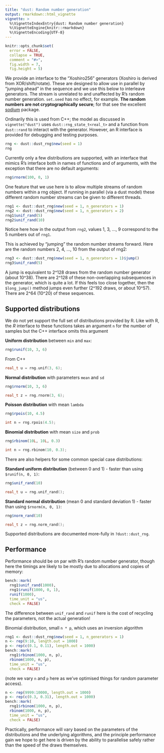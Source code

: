 ```yaml
---
title: "dust: Random number generation"
output: rmarkdown::html_vignette
vignette: >
  %\VignetteIndexEntry{dust: Random number generation}
  %\VignetteEngine{knitr::rmarkdown}
  %\VignetteEncoding{UTF-8}
---
```


```r
knitr::opts_chunk$set(
  error = FALSE,
  collapse = TRUE,
  comment = "#>",
  fig.width = 7,
  fig.height = 5)
```

We provide an interface to the "Xoshiro256" generators (Xoshiro is derived from XOR/shift/rotate). These are designed to allow use in parallel by "jumping ahead" in the sequence and we use this below to interleave generators. The stream is unrelated to and unaffected by R's random number generation. `set.seed` has no effect, for example. **The random numbers are not cryptographically secure**; for that see the excellent [sodium](https://cran.r-project.org/package=sodium) package.

Ordinarily this is used from C++; the model as discussed in `vignette("dust")` uses `dust::rng_state_t<real_t>` and a function from `dust::rand` to interact with the generator. However, an R interface is provided for debugging and testing purposes.

```r
rng <- dust::dust_rng$new(seed = 1)
rng
```

Currently only a few distributions are supported, with an interface that mimics R's interface both in names of functions and of arguments, with the exception that there are no default arguments:

```r
rng$rnorm(100, 0, 1)
```

One feature that we use here is to allow multiple streams of random numbers within a rng object. If running in parallel (via a dust model) these different random number streams can be given to different threads.

```r
rng1 <- dust::dust_rng$new(seed = 1, n_generators = 1)
rng2 <- dust::dust_rng$new(seed = 1, n_generators = 2)
rng1$unif_rand(5)
rng2$unif_rand(10)
```

Notice here how in the output from `rng2`, values 1, 3, ..., 9 correspond to the 5 numbers out of `rng1`.

This is achieved by "jumping" the random number streams forward.  Here are the random numbers 2, 4, ..., 10 from the output of rng2:

```r
rng3 <- dust::dust_rng$new(seed = 1, n_generators = 1)$jump()
rng3$unif_rand(5)
```

A jump is equivalent to 2^128 draws from the random number generator (about 10^38). There are 2^128 of these non-overlapping subsequences in the generator, which is quite a lot. If this feels too close together, then the `$long_jump()` method jumps even further (2^192 draws, or about 10^57). There are 2^64 (10^20) of these sequences.

## Supported distributions

We do not yet support the full set of distributions provided by R. Like with R, the *R* interface to these functions takes an argument `n` for the number of samples but the C++ interface omits this argument

**Uniform distribution** between `min` and `max`:

```r
rng$runif(10, 3, 6)
```

From C++

```cc
real_t u = rng.unif(3, 6);
```

**Normal distribution** with parameters `mean` and `sd`

```r
rng$rnorm(10, 3, 6)
```

```cc
real_t z = rng.rnorm(3, 6);
```

**Poisson distribution** with mean `lambda`

```r
rng$rpois(10, 4.5)
```

```cc
int n = rng.rpois(4.5);
```

**Binomial distribution** with mean `size` and `prob`

```r
rng$rbinom(10L, 10L, 0.3)
```

```cc
int n = rng.rbinom(10, 0.3);
```

There are also helpers for some common special case distributions:

**Standard uniform distribution** (between 0 and 1) - faster than using `$runif(n, 0, 1)`:

```r
rng$unif_rand(10)
```

```cc
real_t u = rng.unif_rand();
```

**Standard normal distribution** (mean 0 and standard deviation 1) - faster than using `$rnorm(n, 0, 1)`:

```r
rng$norm_rand(10)
```

```cc
real_t z = rng.norm_rand();
```

Supported distributions are documented more-fully in `?dust::dust_rng`.

## Performance

Performance should be on par with R's random number generator, though here the timings are likely to be mostly due to allocations and copies of memory:

```r
bench::mark(
  rng1$unif_rand(1000),
  rng1$runif(1000, 0, 1),
  runif(1000),
  time_unit = "us",
  check = FALSE)
```

The difference between `unif_rand` and `runif` here is the cost of recycling the parameters, not the actual generation!

Binomial distribution, small `n * p`, which uses an inversion algorithm

```r
rng1 <- dust::dust_rng$new(seed = 1, n_generators = 1)
n <- rep(9:10, length.out = 1000)
p <- rep(c(0.1, 0.11), length.out = 1000)
bench::mark(
  rng1$rbinom(1000, n, p),
  rbinom(1000, n, p),
  time_unit = "us",
  check = FALSE)
```

(note we vary `n` and `p` here as we've optimised things for random parameter access).

```r
n <- rep(9999:10000, length.out = 1000)
p <- rep(c(0.3, 0.31), length.out = 1000)
bench::mark(
  rng1$rbinom(1000, n, p),
  rbinom(1000, n, p),
  time_unit = "us",
  check = FALSE)
```

Practically, performance will vary based on the parameters of the distributions and the underlying algorithms, and the principle performance gain we hope to get here is driven by the ability to parallelise safely rather than the speed of the draws themselves.
